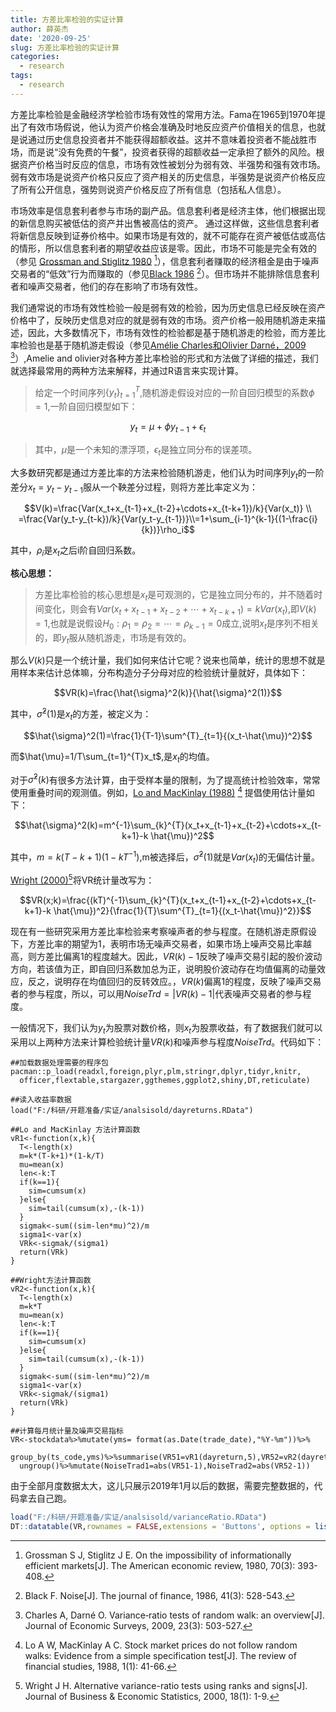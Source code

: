 ```yaml
---
title: 方差比率检验的实证计算
author: 薛英杰
date: '2020-09-25'
slug: 方差比率检验的实证计算
categories:
  - research
tags:
  - research
---
```


方差比率检验是金融经济学检验市场有效性的常用方法。Fama在1965到1970年提出了有效市场假说，他认为资产价格会准确及时地反应资产价值相关的信息，也就是说通过历史信息投资者并不能获得超额收益。这并不意味着投资者不能战胜市场，而是说“没有免费的午餐”，投资者获得的超额收益一定承担了额外的风险。根据资产价格当时反应的信息，市场有效性被划分为弱有效、半强势和强有效市场。弱有效市场是说资产价格只反应了资产相关的历史信息，半强势是说资产价格反应了所有公开信息，强势则说资产价格反应了所有信息（包括私人信息）。

市场效率是信息套利者参与市场的副产品。信息套利者是经济主体，他们根据出现的新信息购买被低估的资产并出售被高估的资产。 通过这样做，这些信息套利者将新信息反映到证券价格中。如果市场是有效的，就不可能存在资产被低估或高估的情形，所以信息套利者的期望收益应该是零。因此，市场不可能是完全有效的（参见 [Grossman and Stiglitz 1980](https://drive.google.com/file/d/0B-Tg2v8FPT_KUkxuWm9TZ0d4UzA/view) ^[Grossman S J, Stiglitz J E. On the impossibility of informationally efficient markets[J]. The American economic review, 1980, 70(3): 393-408.]），信息套利者赚取的经济租金是由于噪声交易者的“低效”行为而赚取的（参见[Black 1986](https://drive.google.com/file/d/0B-Tg2v8FPT_KMjliRjg0clVpWG8/view) ^[Black F. Noise[J]. The journal of finance, 1986, 41(3): 528-543.]）。但市场并不能排除信息套利者和噪声交易者，他们的存在影响了市场有效性。

我们通常说的市场有效性检验一般是弱有效的检验，因为历史信息已经反映在资产价格中了，反映历史信息对应的就是弱有效的市场。资产价格一般用随机游走来描述，因此，大多数情况下，市场有效性的检验都是基于随机游走的检验，而方差比率检验也是基于随机游走假设（参见[Amélie Charles和Olivier Darné，2009](https://hal.archives-ouvertes.fr/hal-00771078/document) ^[Charles A, Darné O. Variance‐ratio tests of random walk: an overview[J]. Journal of Economic Surveys, 2009, 23(3): 503-527.]）,Amelie and olivier对各种方差比率检验的形式和方法做了详细的描述，我们就选择最常用的两种方法来解释，并通过R语言来实现计算。

> 给定一个时间序列$\{y_t\}^T_{t=1}$,随机游走假设对应的一阶自回归模型的系数$\phi=1$,一阶自回归模型如下：

$$y_t=\mu +\phi y_{t-1}+\epsilon_t$$

>  其中，$\mu$是一个未知的漂浮项，$\epsilon_t$是独立同分布的误差项。

大多数研究都是通过方差比率的方法来检验随机游走，他们认为时间序列$y_t$的一阶差分$x_t=y_t-y_{t-1}$服从一个鞅差分过程，则将方差比率定义为：

$$V(k)=\frac{Var(x_t+x_{t-1}+x_{t-2}+\cdots+x_{t-k+1})/k}{Var(x_t)} \\ =\frac{Var(y_t-y_{t-k})/k}{Var(y_t-y_{t-1})}\\=1+\sum_{i-1}^{k-1}{(1-\frac{i}{k})}\rho_i$$


其中，$\rho_i$是$x_t$之后i阶自回归系数。

**核心思想：**

> 方差比率检验的核心思想是$x_t$是可观测的，它是独立同分布的，并不随着时间变化，则会有$Var(x_t+x_{t-1}+x_{t-2}+\cdots+x_{t-k+1})=kVar(x_t)$,即$V(k)=1$,也就是说假设$H_0:\rho_1=\rho_2=\cdots=\rho_{k-1}=0$成立,说明$x_t$是序列不相关的，即$y_t$服从随机游走，市场是有效的。

那么$V(k)$只是一个统计量，我们如何来估计它呢？说来也简单，统计的思想不就是用样本来估计总体嘛，分布构造分子分母对应的检验统计量就好，具体如下：

$$VR(k)=\frac{\hat{\sigma}^2(k)}{\hat{\sigma}^2(1)}$$

其中，$\hat{\sigma}^2(1)$是$x_t$的方差，被定义为：

$$\hat{\sigma}^2(1)=\frac{1}{T-1}\sum^{T}_{t=1}{(x_t-\hat{\mu})^2}$$

而$\hat{\mu}=1/T\sum_{t=1}^{T}x_t$,是$x_t$的均值。

对于$\hat{\sigma}^2(k)$有很多方法计算，由于受样本量的限制，为了提高统计检验效率，常常使用重叠时间的观测值。例如，[Lo and MacKinlay (1988)](https://doi.org/10.1093/rfs/1.1.41) ^[Lo A W, MacKinlay A C. Stock market prices do not follow random walks: Evidence from a simple specification test[J]. The review of financial studies, 1988, 1(1): 41-66.] 提倡使用估计量如下：

$$\hat{\sigma}^2(k)=m^{-1}\sum_{k}^{T}(x_t+x_{t-1}+x_{t-2}+\cdots+x_{t-k+1}-k \hat{\mu})^2$$

其中，$m=k(T-k+1)(1-kT^{-1})$,m被选择后，$\hat{\sigma}^2(1)$就是$Var(x_t)$的无偏估计量。

 [Wright (2000)](https://www.tandfonline.com/doi/abs/10.1080/07350015.2000.10524842?needAccess=true#aHR0cHM6Ly93d3cudGFuZGZvbmxpbmUuY29tL2RvaS9wZGYvMTAuMTA4MC8wNzM1MDAxNS4yMDAwLjEwNTI0ODQyP25lZWRBY2Nlc3M9dHJ1ZUBAQDA=)^[Wright J H. Alternative variance-ratio tests using ranks and signs[J]. Journal of Business & Economic Statistics, 2000, 18(1): 1-9.]将VR统计量改写为：
 
 $$VR(x;k)=\frac{(kT)^{-1}\sum_{k}^{T}(x_t+x_{t-1}+x_{t-2}+\cdots+x_{t-k+1}-k \hat{\mu})^2}{\frac{1}{T}\sum^{T}_{t=1}{(x_t-\hat{\mu})^2}}$$
 
现在有一些研究采用方差比率检验来考察噪声者的参与程度。在随机游走原假设下，方差比率的期望为1，表明市场无噪声交易者，如果市场上噪声交易比率越高，则方差比偏离1的程度越大。因此，$VR(k)-1$反映了噪声交易引起的股价波动方向，若该值为正，即自回归系数加总为正，说明股价波动存在均值偏离的动量效应，反之，说明存在均值回归的反转效应。，$VR(k)$偏离1的程度，反映了噪声交易者的参与程度，所以，可以用$NoiseTrd=|VR(k)-1|$代表噪声交易者的参与程度。
 
一般情况下，我们认为$y_t$为股票对数价格，则$x_t$为股票收益，有了数据我们就可以采用以上两种方法来计算检验统计量$VR(k)$和噪声参与程度$NoiseTrd$。代码如下：
```
##加载数据处理需要的程序包
pacman::p_load(readxl,foreign,plyr,plm,stringr,dplyr,tidyr,knitr,
  officer,flextable,stargazer,ggthemes,ggplot2,shiny,DT,reticulate)

##读入收益率数据
load("F:/科研/开题准备/实证/analsisold/dayreturns.RData")

##Lo and MacKinlay 方法计算函数
vR1<-function(x,k){
  T<-length(x)
  m=k*(T-k+1)*(1-k/T)
  mu=mean(x)
  len<-k:T
  if(k==1){
    sim=cumsum(x)
  }else{
    sim=tail(cumsum(x),-(k-1))
  }
  sigmak<-sum((sim-len*mu)^2)/m
  sigma1<-var(x)
  VRk<-sigmak/(sigma1)
  return(VRk)
}

##Wright方法计算函数
vR2<-function(x,k){
  T<-length(x)
  m=k*T
  mu=mean(x)
  len<-k:T
  if(k==1){
    sim=cumsum(x)
  }else{
    sim=tail(cumsum(x),-(k-1))
  }
  sigmak<-sum((sim-len*mu)^2)/m
  sigma1<-var(x)
  VRk<-sigmak/(sigma1)
  return(VRk)
}

##计算每月统计量及噪声交易指标
VR<-stockdata%>%mutate(yms= format(as.Date(trade_date),"%Y-%m"))%>%
  group_by(ts_code,yms)%>%summarise(VR51=vR1(dayreturn,5),VR52=vR2(dayreturn,5))%%
  ungroup()%>%mutate(NoiseTrad1=abs(VR51-1),NoiseTrad2=abs(VR52-1))
```



由于全部月度数据太大，这儿只展示2019年1月以后的数据，需要完整数据的，代码拿去自己跑。

```r

load("F:/科研/开题准备/实证/analsisold/varianceRatio.RData")
DT::datatable(VR,rownames = FALSE,extensions = 'Buttons', options = list(dom = 'Bfrtip',buttons = c('copy', 'csv', 'excel',  'print')))
```

